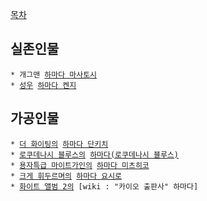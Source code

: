 [[목차]]

== 실존인물 ==
 * 개그맨 [[하마다 마사토시]] 
 * [[성우]] [[하마다 켄지]] 

== 가공인물 ==
 * [[더 화이팅]]의 [[하마다 단키치]] 
 * [[로쿠데나시 블루스]]의 [[하마다(로쿠데나시 블루스)]] 
 * [[용자특급 마이트가인]]의 [[하마다 미츠히코]] 
 * [[크게 휘두르며]]의 [[하마다 요시로]] 
 * [[화이트 앨범 2]]의 [wiki : "카이오 출판사" 하마다]
